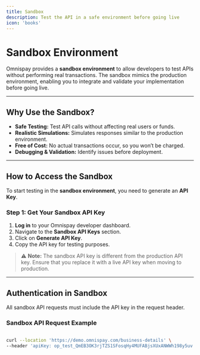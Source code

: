 ```yaml
---
title: Sandbox
description: Test the API in a safe environment before going live
icon: 'books'
---
```


# Sandbox Environment  

Omnispay provides a **sandbox environment** to allow developers to test APIs without performing real transactions. The sandbox mimics the production environment, enabling you to integrate and validate your implementation before going live.  

---

## Why Use the Sandbox?  

- **Safe Testing:** Test API calls without affecting real users or funds.  
- **Realistic Simulations:** Simulates responses similar to the production environment.  
- **Free of Cost:** No actual transactions occur, so you won’t be charged.  
- **Debugging & Validation:** Identify issues before deployment.  

---

## How to Access the Sandbox  

To start testing in the **sandbox environment**, you need to generate an **API Key**.  

### **Step 1: Get Your Sandbox API Key**  

1. **Log in** to your Omnispay developer dashboard.  
2. Navigate to the **Sandbox API Keys** section.  
3. Click on **Generate API Key**.  
4. Copy the API key for testing purposes.  

> ⚠️ **Note:** The sandbox API key is different from the production API key. Ensure that you replace it with a live API key when moving to production.  

---

## Authentication in Sandbox  

All sandbox API requests must include the API key in the request header.  

### **Sandbox API Request Example**  

```bash

curl --location 'https://demo.omnispay.com/business-details' \
--header 'apiKey: op_test_QmEB3OK3rjTZS1SFosqHy4MUFABjsXUxANWWh198y5uv'



